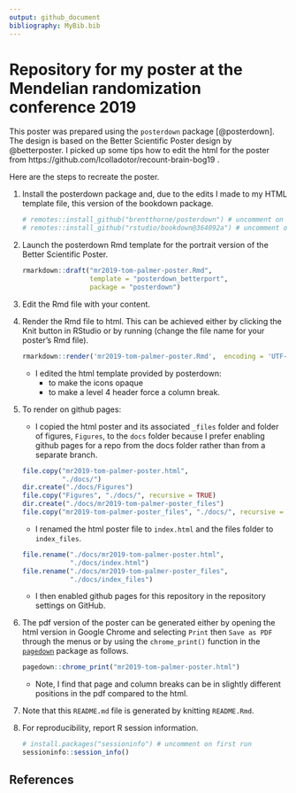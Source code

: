 ```yaml
---
output: github_document
bibliography: MyBib.bib
---
```


# Repository for my poster at the Mendelian randomization conference 2019

This poster was prepared using the `posterdown` package [@posterdown]. The design is based on the Better Scientific Poster design by @betterposter. I picked up some tips how to edit the html for the poster from https://github.com/lcolladotor/recount-brain-bog19 .

Here are the steps to recreate the poster.

1. Install the posterdown package and, due to the edits I made to my HTML template file, this version of the bookdown package.

    ```r
    # remotes::install_github("brentthorne/posterdown") # uncomment on first run
    # remotes::install_github("rstudio/bookdown@364092a") # uncomment on first run
    ```

1. Launch the posterdown Rmd template for the portrait version of the Better Scientific Poster.

    ```r
    rmarkdown::draft("mr2019-tom-palmer-poster.Rmd", 
                     template = "posterdown_betterport", 
                     package = "posterdown")
    ```

1. Edit the Rmd file with your content.

1. Render the Rmd file to html. This can be achieved either by clicking the Knit button in RStudio or by running (change the file name for your poster's Rmd file).

    ```r
    rmarkdown::render('mr2019-tom-palmer-poster.Rmd',  encoding = 'UTF-8')
    ```

    * I edited the html template provided by posterdown:
        - to make the icons opaque
        - to make a level 4 header force a column break.

1. To render on github pages:

    * I copied the html poster and its associated `_files` folder and folder of figures, `Figures`, to the `docs` folder because I prefer enabling github pages for a repo from the docs folder rather than from a separate branch.
    ```r
    file.copy("mr2019-tom-palmer-poster.html", 
              "./docs/")
    dir.create("./docs/Figures")
    file.copy("Figures", "./docs/", recursive = TRUE)
    dir.create("./docs/mr2019-tom-palmer-poster_files")
    file.copy("mr2019-tom-palmer-poster_files", "./docs/", recursive = TRUE)
    ```
    * I renamed the html poster file to `index.html` and the files folder to `index_files`.
    ```r
    file.rename("./docs/mr2019-tom-palmer-poster.html", 
                "./docs/index.html")
    file.rename("./docs/mr2019-tom-palmer-poster_files",
                "./docs/index_files")
    ```
    * I then enabled github pages for this repository in the repository settings on GitHub.

1. The pdf version of the poster can be generated either by opening the html version in Google Chrome and selecting `Print` then `Save as PDF` through the menus or by using the `chrome_print()` function in the [`pagedown`](https://github.com/rstudio/pagedown) package as follows.

    ```r
    pagedown::chrome_print("mr2019-tom-palmer-poster.html")
    ```

    * Note, I find that page and column breaks can be in slightly different positions in the pdf compared to the html.

1. Note that this `README.md` file is generated by knitting `README.Rmd`.

1. For reproducibility, report R session information.

    ```r
    # install.packages("sessioninfo") # uncomment on first run
    sessioninfo::session_info()
    ```

## References